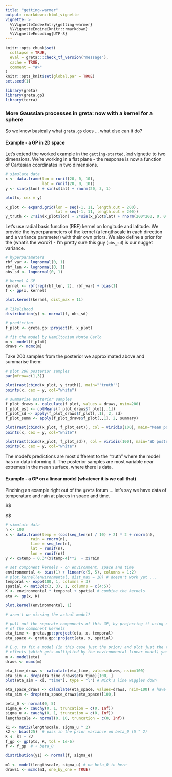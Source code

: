 ```yaml
---
title: "getting-warmer"
output: rmarkdown::html_vignette
vignette: >
  %\VignetteIndexEntry{getting-warmer}
  %\VignetteEngine{knitr::rmarkdown}
  %\VignetteEncoding{UTF-8}
---
```


```r
knitr::opts_chunk$set(
  collapse = TRUE,
  eval = greta:::check_tf_version("message"),
  cache = TRUE,
  comment = "#>"
)
knitr::opts_knit$set(global.par = TRUE)
set.seed(1)
```

```r
library(greta)
library(greta.gp)
library(terra)
```

### More Gaussian processes in greta: now with a kernel for a sphere

So we know basically what `greta.gp` does ... what else can it do?

#### Example - a GP in 2D space

Let's extend the worked example in the `getting-started.Rmd` vignette to two dimensions. We're working in a flat plane - the response is now a function of Cartesian coordinates in two dimensions.

```r
# simulate data
x <- data.frame(lon = runif(20, 0, 10),
                lat = runif(20, 0, 10))
y <- sin(x$lon) + sin(x$lat) + rnorm(20, 3, 1)

plot(x, cex = y)

x_plot <- expand.grid(lon = seq(-1, 11, length.out = 200),
                      lat = seq(-1, 11, length.out = 200))
y_truth <- 2*sin(x_plot$lon) + 2*sin(x_plot$lat) + rnorm(200*200, 0, 0.5)
```

Let's use radial basis function (RBF) kernel on longitude and latitude. We provide the hyperparameters of the kernel (a lengthscale in each direction and a variance parameter) with their own priors. We also define a prior for the (what's the word?) - I'm pretty sure this guy (`obs_sd`) is our nugget variance.

```r
# hyperparameters
rbf_var <- lognormal(0, 1)
rbf_len <- lognormal(0, 1)
obs_sd <- lognormal(0, 1)

# kernel & GP
kernel <- rbf(rep(rbf_len, 2), rbf_var) + bias(1)
f <- gp(x, kernel)

plot.kernel(kernel, dist_max = 11)

# likelihood
distribution(y) <- normal(f, obs_sd)

# prediction
f_plot <- greta.gp::project(f, x_plot)
```

```r
# fit the model by Hamiltonian Monte Carlo
m <- model(f_plot)
draws <- mcmc(m)
```

Take 200 samples from the posterior we approximated above and summarise them:

```r
# plot 200 posterior samples
par(mfrow=c(1,3))

plot(rast(cbind(x_plot, y_truth)), main="'truth'")
points(x, cex = y, col="white")

# summarise posterior samples
f_plot_draws <- calculate(f_plot, values = draws, nsim=200)
f_plot_est <- colMeans(f_plot_draws$f_plot[,,1])
f_plot_sd <- apply(f_plot_draws$f_plot[,,1], 2, sd)
f_plot_summ <- apply(f_plot_draws$f_plot[,,1], 2, summary)

plot(rast(cbind(x_plot, f_plot_est)), col = viridis(100), main="Mean posterior samples")
points(x, cex = y, col="white")

plot(rast(cbind(x_plot, f_plot_sd)), col = viridis(100), main="SD posterior samples")
points(x, cex = y, col="white")

```

The model's predictions are most different to the "truth" where the model has no data informing it. The posterior samples are most variable near extremes in the mean surface, where there is data.

#### Example - a GP on a linear model (whatever it is we call that)

Pinching an example right out of the `greta` forum ... let's say we have data of temperature and rain at places in space and time.

$$

$$

```r
# simulate data
n <- 100
x <- data.frame(temp = (cos(seq_len(n) / 10) + 2) * 2 + rnorm(n),
           rain = rnorm(n),
           time = seq_len(n),
           lat = runif(n),
           lon = runif(n))
y <- x$temp - 0.3*(x$temp-4)**2  + x$rain

# set component kernels - on environment, space and time
environmental <- bias(1) + linear(c(5, 5), columns = 1:2) 
# plot.kernel(environmental, dist_max = 10) # doesn't work yet ...
temporal <- expo(100, 1, columns = 3)
spatial <- mat32(c(3, 3), 1, columns = c(4:5))
K <- environmental * temporal + spatial # combine the kernels
eta <- gp(x, K)

plot.kernel(environmental, 1)

# aren't we missing the actual model?

# pull out the separate components of this GP, by projecting it using only one 
# of the component kernels
eta_time <- greta.gp::project(eta, x, temporal)
eta_space <- greta.gp::project(eta, x, spatial)

# E.g. to fit a model (in this case just the prior) and plot just the temporal 
# effects (which gets multiplied by the environmental linear model) you would do:
m <- model(eta)
draws <- mcmc(m)

eta_time_draws <- calculate(eta_time, values=draws, nsim=100)
eta_sim <- drop(eta_time_draws$eta_time)[100, ]
plot(eta_sim ~ x[, "time"], type = "l") # Nick's line wiggles down

eta_space_draws <- calculate(eta_space, values=draws, nsim=100) # have I gotten both dimensions? idk?
eta_sim <- drop(eta_space_draws$eta_space)[100,]

beta_0 <- normal(0, 5)
sigma_e <- cauchy(0, 1, truncation = c(0, Inf))
sigma_u <- cauchy(0, 1, truncation = c(0, Inf))
lengthscale <- normal(0, 10, truncation = c(0, Inf))

k1 <- mat32(lengthscale, sigma_u ^ 2)
k2 <- bias(25)  # pass in the prior variance on beta_0 (5 ^ 2)
K <- k1 + k2
f_gp <- gp(pts, K, tol = 1e-6)
f <- f_gp  # + beta_0

distribution(y1) <- normal(f, sigma_e)

m1 <- model(lengthscale, sigma_u) # no beta_0 in here
draws1 <- mcmc(m1, one_by_one = TRUE)

```








